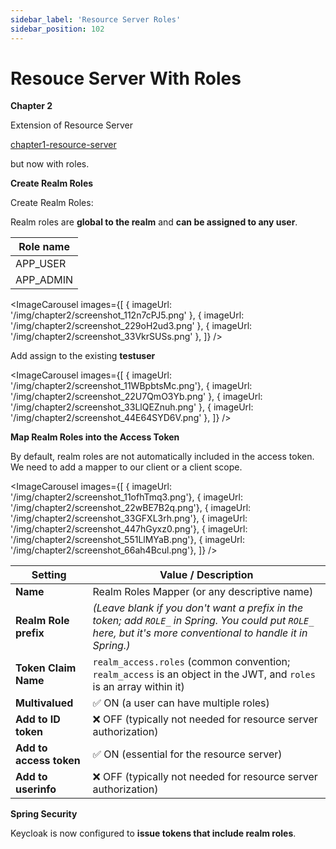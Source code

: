 ```yaml
---
sidebar_label: 'Resource Server Roles'
sidebar_position: 102
---
```



# Resouce Server With Roles

**Chapter 2**

Extension of Resource Server

[chapter1-resource-server](chapter1-resource-server)

but now with roles.

**Create Realm Roles**

Create Realm Roles:

Realm roles are **global to the realm** and **can be assigned to any user**.

| Role name   |
| -------- |
| APP_USER   |
| APP_ADMIN  |

<ImageCarousel
  images={[
    { imageUrl: '/img/chapter2/screenshot_112n7cPJ5.png' },
    { imageUrl: '/img/chapter2/screenshot_229oH2ud3.png' },
    { imageUrl: '/img/chapter2/screenshot_33VkrSUSs.png' },
  ]} />

Add assign to the existing **testuser**

<ImageCarousel
  images={[
    { imageUrl: '/img/chapter2/screenshot_11WBpbtsMc.png'},
    { imageUrl: '/img/chapter2/screenshot_22U7QmO3Yb.png' },
    { imageUrl: '/img/chapter2/screenshot_33LlQEZnuh.png' },
    { imageUrl: '/img/chapter2/screenshot_44E64SYD6V.png' },
  ]} />

**Map Realm Roles into the Access Token**

By default, realm roles are not automatically included in the access token. We need to add a mapper to our client or a client scope.

<ImageCarousel
  images={[
    { imageUrl: '/img/chapter2/screenshot_11ofhTmq3.png'},
    { imageUrl: '/img/chapter2/screenshot_22wBE7B2q.png'},
    { imageUrl: '/img/chapter2/screenshot_33GFXL3rh.png'},
    { imageUrl: '/img/chapter2/screenshot_447hGyxz0.png'},
    { imageUrl: '/img/chapter2/screenshot_551LlMYaB.png'},
    { imageUrl: '/img/chapter2/screenshot_66ah4Bcul.png'},
  ]} />

| Setting                | Value / Description                                                                                                                                      |
|------------------------|-----------------------------------------------------------------------------------------------------------------------------------------------------------|
| **Name**               | Realm Roles Mapper (or any descriptive name)                                                                                                             |
| **Realm Role prefix**  | *(Leave blank if you don't want a prefix in the token; add `ROLE_` in Spring. You could put `ROLE_` here, but it's more conventional to handle it in Spring.)* |
| **Token Claim Name**   | `realm_access.roles` (common convention; `realm_access` is an object in the JWT, and `roles` is an array within it)                                      |
| **Multivalued**        | ✅ ON (a user can have multiple roles)                                                                                                                   |
| **Add to ID token**    | ❌ OFF (typically not needed for resource server authorization)                                                                                           |
| **Add to access token**| ✅ ON (essential for the resource server)                                                                                                                 |
| **Add to userinfo**    | ❌ OFF (typically not needed for resource server authorization)                                                                                           |

**Spring Security**

Keycloak is now configured to **issue tokens that include realm roles**.











